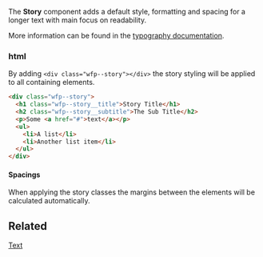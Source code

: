 The **Story** component adds a default style, formatting and spacing for a longer text with main focus on readability.

More information can be found in the [typography documentation](?path=/story/documentation-general--typography).

### html

By adding `<div class="wfp--story"></div>` the story styling will be applied to all containing elements.

```html
<div class="wfp--story">
  <h1 class="wfp--story__title">Story Title</h1>
  <h2 class="wfp--story__subtitle">The Sub Title</h2>
  <p>Some <a href="#">text</a></p>
  <ul>
    <li>A list</li>
    <li>Another list item</li>
  </ul>
</div>
```

#### Spacings

When applying the story classes the margins between the elements will be calculated automatically.

## Related

[Text](?path=/docs/components-text--regular)
